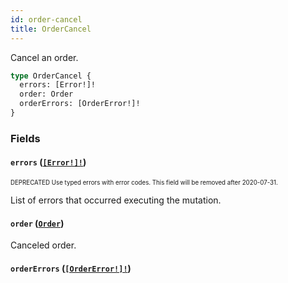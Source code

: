 ```yaml
---
id: order-cancel
title: OrderCancel
---
```


Cancel an order.

```graphql
type OrderCancel {
  errors: [Error!]!
  order: Order
  orderErrors: [OrderError!]!
}
```

### Fields

#### `errors` ([`[Error!]!`](/api-reference/objects/error.mdx))

<sub><sup><span className="deprecatedTag">DEPRECATED</span> Use typed errors with error codes. This field will be removed after 2020-07-31.</sup></sub>

List of errors that occurred executing the mutation.

#### `order` ([`Order`](/api-reference/objects/order.mdx))

Canceled order.

#### `orderErrors` ([`[OrderError!]!`](/api-reference/objects/order-error.mdx))
